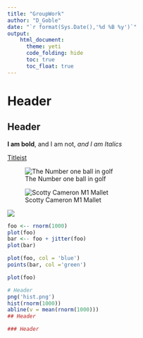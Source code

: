 ```yaml
---
title: "GroupWork"
author: "D_Goble"
date: "`r format(Sys.Date(),'%d %B %y')`"
output:
    html_document:
      theme: yeti
      code_folding: hide
      toc: true
      toc_float: true
---
```


# Header

## Header

**I am bold**, and I am not, _and I am Italics_

[Titleist](Https://titleist.com) <!--Inserted titleist website-->

![The Number one ball in golf](http://www.pgatoursuperstore.com/media/pgatss/images/brand_images/Titleist/Titleist_Logo_288x184_042413.jpg)

![Scotty Cameron M1 Mallet](http://www.pgatoursuperstore.com/media/pgatss/images/Product/list/1000000006601LST.jpg)

![](hist.png) 

```r
foo <-- rnorm(1000)
plot(foo)
bar <-- foo + jitter(foo)
plot(bar)
```

```r
plot(foo, col = 'blue')
points(bar, col ='green')

```

```r
plot(foo)

```

```r
# Header
png('hist.png')
hist(rnorm(1000))
abline(v = mean(rnorm(1000)))
## Header

### Header
```
